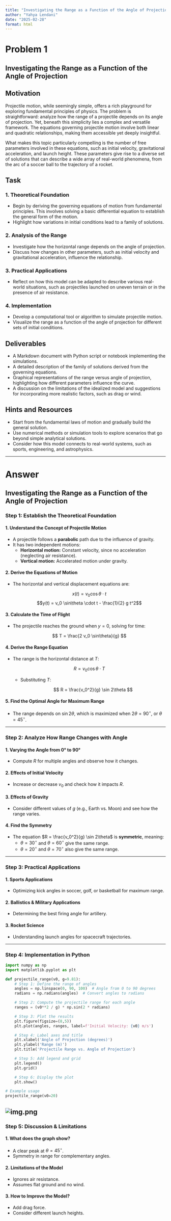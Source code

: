 ```yaml
---
title: "Investigating the Range as a Function of the Angle of Projection"
author: "Yahya Lendani"
date: "2025-02-28"
format: html
---
```


# Problem 1
## Investigating the Range as a Function of the Angle of Projection

## Motivation
Projectile motion, while seemingly simple, offers a rich playground for exploring fundamental principles of physics. The problem is straightforward: analyze how the range of a projectile depends on its angle of projection. Yet, beneath this simplicity lies a complex and versatile framework. The equations governing projectile motion involve both linear and quadratic relationships, making them accessible yet deeply insightful.

What makes this topic particularly compelling is the number of free parameters involved in these equations, such as initial velocity, gravitational acceleration, and launch height. These parameters give rise to a diverse set of solutions that can describe a wide array of real-world phenomena, from the arc of a soccer ball to the trajectory of a rocket.

## Task

### 1. Theoretical Foundation
- Begin by deriving the governing equations of motion from fundamental principles. This involves solving a basic differential equation to establish the general form of the motion.
- Highlight how variations in initial conditions lead to a family of solutions.

### 2. Analysis of the Range
- Investigate how the horizontal range depends on the angle of projection.
- Discuss how changes in other parameters, such as initial velocity and gravitational acceleration, influence the relationship.

### 3. Practical Applications
- Reflect on how this model can be adapted to describe various real-world situations, such as projectiles launched on uneven terrain or in the presence of air resistance.

### 4. Implementation
- Develop a computational tool or algorithm to simulate projectile motion.
- Visualize the range as a function of the angle of projection for different sets of initial conditions.

## Deliverables
- A Markdown document with Python script or notebook implementing the simulations.
- A detailed description of the family of solutions derived from the governing equations.
- Graphical representations of the range versus angle of projection, highlighting how different parameters influence the curve.
- A discussion on the limitations of the idealized model and suggestions for incorporating more realistic factors, such as drag or wind.

## Hints and Resources
- Start from the fundamental laws of motion and gradually build the general solution.
- Use numerical methods or simulation tools to explore scenarios that go beyond simple analytical solutions.
- Consider how this model connects to real-world systems, such as sports, engineering, and astrophysics.

---

# Answer

## Investigating the Range as a Function of the Angle of Projection

### **Step 1: Establish the Theoretical Foundation**

#### **1. Understand the Concept of Projectile Motion**
- A projectile follows a **parabolic** path due to the influence of gravity.
- It has two independent motions:
  - **Horizontal motion:** Constant velocity, since no acceleration (neglecting air resistance).
  - **Vertical motion:** Accelerated motion under gravity.

#### **2. Derive the Equations of Motion**
- The horizontal and vertical displacement equations are:

  $$x(t) = v_0 \cos\theta \cdot t$$
  $$y(t) = v_0 \sin\theta \cdot t - \frac{1}{2} g t^2$$

#### **3. Calculate the Time of Flight**
- The projectile reaches the ground when $y = 0$, solving for time:

  $$ T = \frac{2 v_0 \sin\theta}{g} $$

#### **4. Derive the Range Equation**
- The range is the horizontal distance at $T$:

  $$ R = v_0 \cos\theta \cdot T $$

  - Substituting $T$:

    $$ R = \frac{v_0^2}{g} \sin 2\theta $$

#### **5. Find the Optimal Angle for Maximum Range**
- The range depends on $\sin 2\theta$, which is maximized when $2\theta = 90^\circ$, or $\theta = 45^\circ$.

---

### **Step 2: Analyze How Range Changes with Angle**

#### **1. Varying the Angle from 0° to 90°**
- Compute $R$ for multiple angles and observe how it changes.

#### **2. Effects of Initial Velocity**
- Increase or decrease $v_0$ and check how it impacts $R$.

#### **3. Effects of Gravity**
- Consider different values of $g$ (e.g., Earth vs. Moon) and see how the range varies.

#### **4. Find the Symmetry**
- The equation $R = \frac{v_0^2}{g} \sin 2\theta$ is **symmetric**, meaning:
  - $\theta = 30^\circ$ and $\theta = 60^\circ$ give the same range.
  - $\theta = 20^\circ$ and $\theta = 70^\circ$ also give the same range.

---

### **Step 3: Practical Applications**

#### **1. Sports Applications**
- Optimizing kick angles in soccer, golf, or basketball for maximum range.

#### **2. Ballistics & Military Applications**
- Determining the best firing angle for artillery.

#### **3. Rocket Science**
- Understanding launch angles for spacecraft trajectories.

---

### **Step 4: Implementation in Python**
```python
import numpy as np
import matplotlib.pyplot as plt

def projectile_range(v0, g=9.81):
    # Step 1: Define the range of angles
    angles = np.linspace(0, 90, 100)  # Angle from 0 to 90 degrees
    radians = np.radians(angles)  # Convert angles to radians

    # Step 2: Compute the projectile range for each angle
    ranges = (v0**2 / g) * np.sin(2 * radians)

    # Step 3: Plot the results
    plt.figure(figsize=(8,5))
    plt.plot(angles, ranges, label=f'Initial Velocity: {v0} m/s')

    # Step 4: Label axes and title
    plt.xlabel('Angle of Projection (degrees)')
    plt.ylabel('Range (m)')
    plt.title('Projectile Range vs. Angle of Projection')

    # Step 5: Add legend and grid
    plt.legend()
    plt.grid()

    # Step 6: Display the plot
    plt.show()

# Example usage
projectile_range(v0=20)
```
![img.png](img.png)
---

### **Step 5: Discussion & Limitations**

#### **1. What does the graph show?**
- A clear peak at $\theta = 45^\circ$.
- Symmetry in range for complementary angles.

#### **2. Limitations of the Model**
- Ignores air resistance.
- Assumes flat ground and no wind.

#### **3. How to Improve the Model?**
- Add drag force.
- Consider different launch heights.